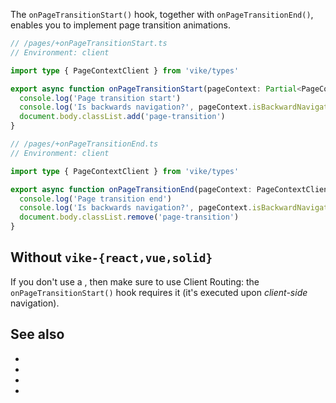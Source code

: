 
<ConfigSpec
  env="client"
  cumulative={false}
/>

The `onPageTransitionStart()` hook, together with `onPageTransitionEnd()`, enables you to implement page transition animations.

```ts
// /pages/+onPageTransitionStart.ts
// Environment: client

import type { PageContextClient } from 'vike/types'

export async function onPageTransitionStart(pageContext: Partial<PageContextClient>) {
  console.log('Page transition start')
  console.log('Is backwards navigation?', pageContext.isBackwardNavigation)
  document.body.classList.add('page-transition')
}
```

```ts
// /pages/+onPageTransitionEnd.ts
// Environment: client

import type { PageContextClient } from 'vike/types'

export async function onPageTransitionEnd(pageContext: PageContextClient) {
  console.log('Page transition end')
  console.log('Is backwards navigation?', pageContext.isBackwardNavigation)
  document.body.classList.remove('page-transition')
}
```


## Without `vike-{react,vue,solid}`

If you don't use a <UiFrameworkExtension />, then make sure to use <Link href="/client-routing">Client Routing</Link>: the `onPageTransitionStart()` hook requires it (it's executed upon *client-side* navigation).


## See also

- <Link href="/pageContext#isBackwardNavigation" />
- <Link href="/onHydrationEnd" />
- <Link href="/onAfterRenderClient"/>
- <Link href="/hooks" />
